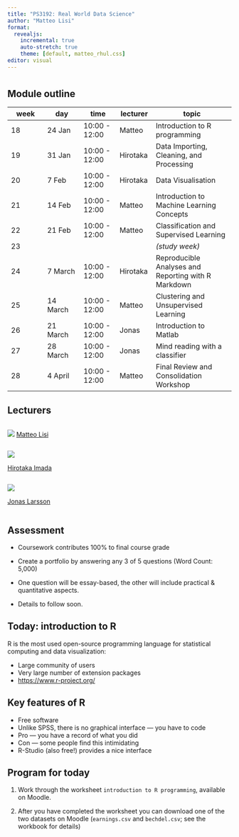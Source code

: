 ```yaml
---
title: "PS3192: Real World Data Science"
author: "Matteo Lisi"
format:
  revealjs:
    incremental: true  
    auto-stretch: true
    theme: [default, matteo_rhul.css]
editor: visual
---
```


# 

## Module outline

::: {style="font-size: 70%;"}
| week | day      | time          | lecturer | topic                                               |
|------------|------------|------------|------------|--------------------------|
| 18   | 24 Jan   | 10:00 - 12:00 | Matteo   | Introduction to R programming                       |
| 19   | 31 Jan   | 10:00 - 12:00 | Hirotaka | Data Importing, Cleaning, and Processing            |
| 20   | 7 Feb    | 10:00 - 12:00 | Hirotaka | Data Visualisation                                  |
| 21   | 14 Feb   | 10:00 - 12:00 | Matteo   | Introduction to Machine Learning Concepts           |
| 22   | 21 Feb   | 10:00 - 12:00 | Matteo   | Classification and Supervised Learning              |
| 23   |          |               |          | *(study week)*                                      |
| 24   | 7 March  | 10:00 - 12:00 | Hirotaka | Reproducible Analyses and Reporting with R Markdown |
| 25   | 14 March | 10:00 - 12:00 | Matteo   | Clustering and Unsupervised Learning                |
| 26   | 21 March | 10:00 - 12:00 | Jonas    | Introduction to Matlab                              |
| 27   | 28 March | 10:00 - 12:00 | Jonas    | Mind reading with a classifier                      |
| 28   | 4 April  | 10:00 - 12:00 | Matteo   | Final Review and Consolidation Workshop             |
:::

## Lecturers

::: {.column width="33%"}
![](ML.jpeg) <!-- {.nostretch fig-align="center" width="70%"} --> [Matteo Lisi](https://mlisi.xyz/)
:::

::: {.column width="34%"}
![](hiro.png)

[Hirotaka Imada](https://himada2018.github.io/)
:::

::: {.column width="33%"}
![](jonas.png)\

[Jonas Larsson](https://pure.royalholloway.ac.uk/en/persons/jonas-larsson)
:::

## Assessment

-   Coursework contributes 100% to final course grade

-   Create a portfolio by answering any 3 of 5 questions (Word Count: 5,000)

-   One question will be essay-based, the other will include practical & quantitative aspects.

-   Details to follow soon.

## Today: introduction to R

R is the most used open-source programming language for statistical computing and data visualization:

-   Large community of users
-   Very large number of extension packages
-   <https://www.r-project.org/>

<!-- ::: fragment -->

<!-- ![](stat_lang_R.png){.nostretch fig-align="center" width="80%"}  -->

<!-- ::: -->

## Key features of R

-   Free software
-   Unlike SPSS, there is no graphical interface --- you have to code
-   Pro --- you have a record of what you did
-   Con --- some people find this intimidating
-   R-Studio (also free!) provides a nice interface

## Program for today

1.  Work through the worksheet `introduction to R programming`, available on Moodle.

2.  After you have completed the worksheet you can download one of the two datasets on Moodle (`earnings.csv` and `bechdel.csv`; see the workbook for details)
